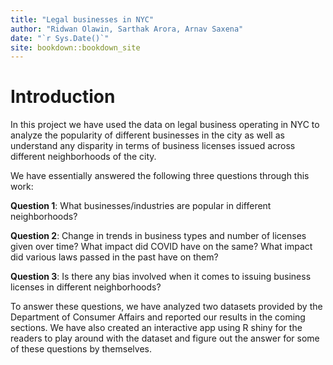 ```yaml
--- 
title: "Legal businesses in NYC"
author: "Ridwan Olawin, Sarthak Arora, Arnav Saxena"
date: "`r Sys.Date()`"
site: bookdown::bookdown_site
---
```


# Introduction

In this project we have used the data on legal business operating in NYC to analyze the popularity of different businesses in the city as well as understand any disparity in terms of business licenses issued across different neighborhoods of the city.

We have essentially answered the following three questions through this work:

**Question 1**: What businesses/industries are popular in different neighborhoods? 

**Question 2**: Change in trends in business types and number of licenses given over time? What impact did COVID have on the same? What impact did various laws passed in the past have on them?

**Question 3**: Is there any bias involved when it comes to issuing business licenses in different neighborhoods?

To answer these questions, we have analyzed two datasets provided by the Department of Consumer Affairs and reported our results in the coming sections. We have also created an interactive app using R shiny for the readers to play around with the dataset and figure out the answer for some of these questions by themselves.
